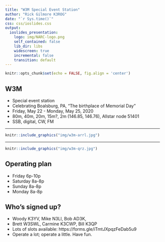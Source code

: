 ```yaml
---
title: "W3M Special Event Station"
author: "Rick Gilmore K3ROG"
date: "`r Sys.time()`"
css: css/ioslides.css
output:
  ioslides_presentation:
    logo: img/NARC-logo.png
    self_contained: false
    lib_dir: libs
    widescreen: true
    incremental: false
    transition: default
---
```


```r
knitr::opts_chunk$set(echo = FALSE, fig.align = 'center')
```

## W3M

- Special event station
- Celebrating Boalsburg, PA, "The birthplace of Memorial Day"
- Friday, May 22 - Monday, May 25, 2020
- 80m, 40m, 20m, 15m?, 2m (146.85, 146.76), Allstar node 51401
- SSB, digital, CW, FM

---

```r
knitr::include_graphics("img/w3m-arrl.jpg")
```

---

```r
knitr::include_graphics("img/w3m-qrz.jpg")
```

## Operating plan

- Friday 6p-10p
- Saturday 8a-8p
- Sunday 8a-8p
- Monday 8a-8p

## Who's signed up?

- Woody K3YV, Mike N3LI, Bob AD3K, 
- Brett W3SWL, Carmine K3CWP, Bill K3QP
- Lots of slots available: https://forms.gle/iTmtJXpqzFeDab5u9
- Operate a lot; operate a little. Have fun.
